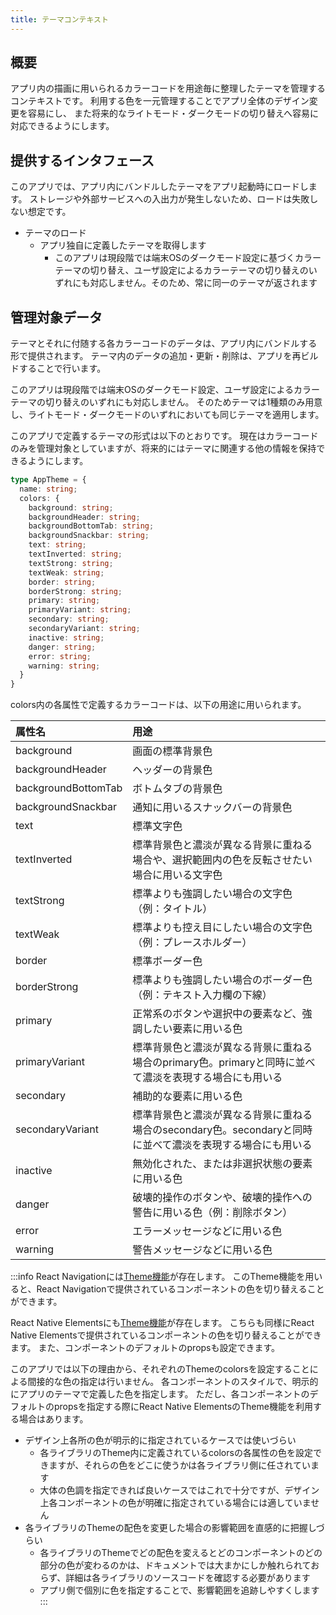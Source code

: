 ```yaml
---
title: テーマコンテキスト
---
```


## 概要

アプリ内の描画に用いられるカラーコードを用途毎に整理したテーマを管理するコンテキストです。
利用する色を一元管理することでアプリ全体のデザイン変更を容易にし、
また将来的なライトモード・ダークモードの切り替えへ容易に対応できるようにします。

## 提供するインタフェース

このアプリでは、アプリ内にバンドルしたテーマをアプリ起動時にロードします。
ストレージや外部サービスへの入出力が発生しないため、ロードは失敗しない想定です。

- テーマのロード
  - アプリ独自に定義したテーマを取得します
    - このアプリは現段階では端末OSのダークモード設定に基づくカラーテーマの切り替え、ユーザ設定によるカラーテーマの切り替えのいずれにも対応しません。そのため、常に同一のテーマが返されます

## 管理対象データ

テーマとそれに付随する各カラーコードのデータは、アプリ内にバンドルする形で提供されます。
テーマ内のデータの追加・更新・削除は、アプリを再ビルドすることで行います。

このアプリは現段階では端末OSのダークモード設定、ユーザ設定によるカラーテーマの切り替えのいずれにも対応しません。
そのためテーマは1種類のみ用意し、ライトモード・ダークモードのいずれにおいても同じテーマを適用します。

このアプリで定義するテーマの形式は以下のとおりです。
現在はカラーコードのみを管理対象としていますが、将来的にはテーマに関連する他の情報を保持できるようにします。

```typescript
type AppTheme = {
  name: string;
  colors: {
    background: string;
    backgroundHeader: string;
    backgroundBottomTab: string;
    backgroundSnackbar: string;
    text: string;
    textInverted: string;
    textStrong: string;
    textWeak: string;
    border: string;
    borderStrong: string;
    primary: string;
    primaryVariant: string;
    secondary: string;
    secondaryVariant: string;
    inactive: string;
    danger: string;
    error: string;
    warning: string;
  }
}
```

colors内の各属性で定義するカラーコードは、以下の用途に用いられます。

| 属性名             | 用途 |
|:-------------------|:-----|
| background         | 画面の標準背景色 |
| backgroundHeader   | ヘッダーの背景色 |
| backgroundBottomTab| ボトムタブの背景色 |
| backgroundSnackbar | 通知に用いるスナックバーの背景色 |
| text               | 標準文字色 |
| textInverted       | 標準背景色と濃淡が異なる背景に重ねる場合や、選択範囲内の色を反転させたい場合に用いる文字色 |
| textStrong         | 標準よりも強調したい場合の文字色（例：タイトル） |
| textWeak           | 標準よりも控え目にしたい場合の文字色（例：プレースホルダー） |
| border             | 標準ボーダー色 |
| borderStrong       | 標準よりも強調したい場合のボーダー色（例：テキスト入力欄の下線） |
| primary            | 正常系のボタンや選択中の要素など、強調したい要素に用いる色 |
| primaryVariant     | 標準背景色と濃淡が異なる背景に重ねる場合のprimary色。primaryと同時に並べて濃淡を表現する場合にも用いる |
| secondary          | 補助的な要素に用いる色 |
| secondaryVariant   | 標準背景色と濃淡が異なる背景に重ねる場合のsecondary色。secondaryと同時に並べて濃淡を表現する場合にも用いる |
| inactive           | 無効化された、または非選択状態の要素に用いる色 |
| danger             | 破壊的操作のボタンや、破壊的操作への警告に用いる色（例：削除ボタン） |
| error              | エラーメッセージなどに用いる色 |
| warning            | 警告メッセージなどに用いる色 |

:::info
React Navigationには[Theme機能](https://reactnavigation.org/docs/themes/)が存在します。
このTheme機能を用いると、React Navigationで提供されているコンポーネントの色を切り替えることができます。

React Native Elementsにも[Theme機能](https://reactnativeelements.com/docs/3.4.2/customization#theming)が存在します。
こちらも同様にReact Native Elementsで提供されているコンポーネントの色を切り替えることができます。
また、コンポーネントのデフォルトのpropsも設定できます。

このアプリでは以下の理由から、それぞれのThemeのcolorsを設定することによる間接的な色の指定は行いません。
各コンポーネントのスタイルで、明示的にアプリのテーマで定義した色を指定します。
ただし、各コンポーネントのデフォルトのpropsを指定する際にReact Native ElementsのTheme機能を利用する場合はあります。

- デザイン上各所の色が明示的に指定されているケースでは使いづらい
  - 各ライブラリのTheme内に定義されているcolorsの各属性の色を設定できますが、それらの色をどこに使うかは各ライブラリ側に任されています
  - 大体の色調を指定できれば良いケースではこれで十分ですが、デザイン上各コンポーネントの色が明確に指定されている場合には適していません
- 各ライブラリのThemeの配色を変更した場合の影響範囲を直感的に把握しづらい
  - 各ライブラリのThemeでどの配色を変えるとどのコンポーネントのどの部分の色が変わるのかは、ドキュメントでは大まかにしか触れられておらず、詳細は各ライブラリのソースコードを確認する必要があります
  - アプリ側で個別に色を指定することで、影響範囲を追跡しやすくします
:::
